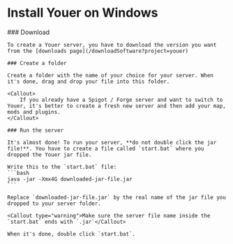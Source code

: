 
# Install Youer on Windows

<Steps>
    ### Download

    To create a Youer server, you have to download the version you want from the [downloads page](/downloadSoftware?project=youer)

    ### Create a folder

    Create a folder with the name of your choice for your server. When it's done, drag and drop your file into this folder.

    <Callout>
        If you already have a Spigot / Forge server and want to switch to Youer, it's better to create a fresh new server and then add your map, mods and plugins.
    </Callout>

    ### Run the server

    It's almost done! To run your server, **do not double click the jar file!**. You have to create a file called `start.bat` where you dropped the Youer jar file.

    Write this to the `start.bat` file:
    ```bash
    java -jar -Xmx4G downloaded-jar-file.jar
    ```

    Replace `downloaded-jar-file.jar` by the real name of the jar file you dropped to your server folder.

    <Callout type="warning">Make sure the server file name inside the `start.bat` ends with `.jar`</Callout>

    When it's done, double click `start.bat`.

</Steps>
